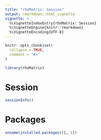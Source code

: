 ```yaml
---
title: "rhoMatrix: Session"
output: rmarkdown::html_vignette
vignette: >
  %\VignetteIndexEntry{rhoMatrix: Session}
  %\VignetteEngine{knitr::rmarkdown}
  %\VignetteEncoding{UTF-8}
---
```


```r
knitr::opts_chunk$set(
  collapse = TRUE,
  comment = "#>"
)
```

```r
library(rhoMatrix)
```

# Session

```r
sessionInfo()
```

# Packages

```r
unname(installed.packages()[, 1])
```
